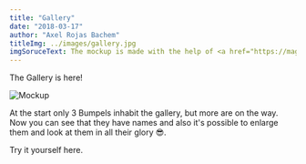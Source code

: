 ```yaml
---
title: "Gallery"
date: "2018-03-17"
author: "Axel Rojas Bachem"
titleImg: ../images/gallery.jpg
imgSoruceText: The mockup is made with the help of <a href="https://magicmockups.com/" target="_blank" rel="noreferrer">magicmockups</a>
---
```


The Gallery is here!

![Mockup](../images/gallery.jpg)

At the start only 3 Bumpels inhabit the gallery, but more are on the way. Now you can see that they have names and also it's possible to enlarge them and look at them in all their glory :sunglasses:.

Try it yourself <Link to="/gallery">here</Link>.
